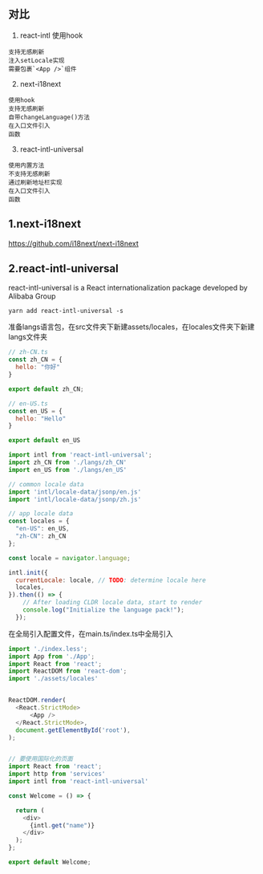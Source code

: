 ## 对比
1. react-intl	          使用hook	
```
支持无感刷新
注入setLocale实现
需要包裹`<App />`组件
```
2. next-i18next	      
```
使用hook
支持无感刷新
自带changeLanguage()方法
在入口文件引入
函数
```
3. react-intl-universal	
```
使用内置方法
不支持无感刷新
通过刷新地址栏实现
在入口文件引入
函数
```
## 1.next-i18next
https://github.com/i18next/next-i18next

## 2.react-intl-universal
react-intl-universal is a React internationalization package developed by Alibaba Group

```
yarn add react-intl-universal -s
```
准备langs语言包，在src文件夹下新建assets/locales，在locales文件夹下新建langs文件夹
```js
// zh-CN.ts
const zh_CN = {
  hello: "你好"
}

export default zh_CN;

// en-US.ts
const en_US = {
  hello: "Hello"
}

export default en_US
```

```js
import intl from 'react-intl-universal';
import zh_CN from './langs/zh_CN'
import en_US from './langs/en_US'

// common locale data
import 'intl/locale-data/jsonp/en.js'
import 'intl/locale-data/jsonp/zh.js'

// app locale data
const locales = {
  "en-US": en_US,
  "zh-CN": zh_CN
};

const locale = navigator.language;

intl.init({
  currentLocale: locale, // TODO: determine locale here
  locales,
}).then(() => {
    // After loading CLDR locale data, start to render
    console.log("Initialize the language pack!");
  });
```

在全局引入配置文件，在main.ts/index.ts中全局引入
```js
import './index.less';
import App from './App';
import React from 'react';
import ReactDOM from 'react-dom';
import './assets/locales'


ReactDOM.render(
  <React.StrictMode>
      <App />
  </React.StrictMode>,
  document.getElementById('root'),
);


// 要使用国际化的页面
import React from 'react';
import http from 'services'
import intl from 'react-intl-universal'

const Welcome = () => {

  return (
    <div>
      {intl.get("name")}
    </div>
  );
};

export default Welcome;
```
